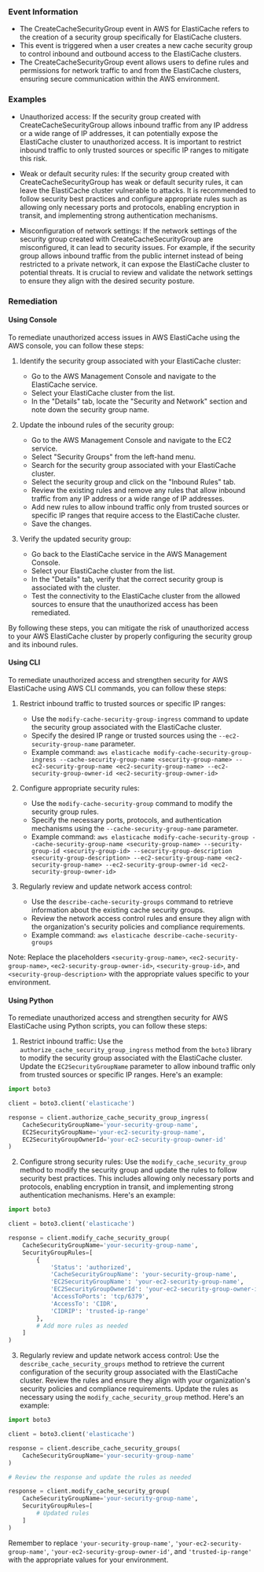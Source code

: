 
### Event Information

- The CreateCacheSecurityGroup event in AWS for ElastiCache refers to the creation of a security group specifically for ElastiCache clusters.
- This event is triggered when a user creates a new cache security group to control inbound and outbound access to the ElastiCache clusters.
- The CreateCacheSecurityGroup event allows users to define rules and permissions for network traffic to and from the ElastiCache clusters, ensuring secure communication within the AWS environment.


### Examples

- Unauthorized access: If the security group created with CreateCacheSecurityGroup allows inbound traffic from any IP address or a wide range of IP addresses, it can potentially expose the ElastiCache cluster to unauthorized access. It is important to restrict inbound traffic to only trusted sources or specific IP ranges to mitigate this risk.

- Weak or default security rules: If the security group created with CreateCacheSecurityGroup has weak or default security rules, it can leave the ElastiCache cluster vulnerable to attacks. It is recommended to follow security best practices and configure appropriate rules such as allowing only necessary ports and protocols, enabling encryption in transit, and implementing strong authentication mechanisms.

- Misconfiguration of network settings: If the network settings of the security group created with CreateCacheSecurityGroup are misconfigured, it can lead to security issues. For example, if the security group allows inbound traffic from the public internet instead of being restricted to a private network, it can expose the ElastiCache cluster to potential threats. It is crucial to review and validate the network settings to ensure they align with the desired security posture.

### Remediation

#### Using Console

To remediate unauthorized access issues in AWS ElastiCache using the AWS console, you can follow these steps:

1. Identify the security group associated with your ElastiCache cluster:
   - Go to the AWS Management Console and navigate to the ElastiCache service.
   - Select your ElastiCache cluster from the list.
   - In the "Details" tab, locate the "Security and Network" section and note down the security group name.

2. Update the inbound rules of the security group:
   - Go to the AWS Management Console and navigate to the EC2 service.
   - Select "Security Groups" from the left-hand menu.
   - Search for the security group associated with your ElastiCache cluster.
   - Select the security group and click on the "Inbound Rules" tab.
   - Review the existing rules and remove any rules that allow inbound traffic from any IP address or a wide range of IP addresses.
   - Add new rules to allow inbound traffic only from trusted sources or specific IP ranges that require access to the ElastiCache cluster.
   - Save the changes.

3. Verify the updated security group:
   - Go back to the ElastiCache service in the AWS Management Console.
   - Select your ElastiCache cluster from the list.
   - In the "Details" tab, verify that the correct security group is associated with the cluster.
   - Test the connectivity to the ElastiCache cluster from the allowed sources to ensure that the unauthorized access has been remediated.

By following these steps, you can mitigate the risk of unauthorized access to your AWS ElastiCache cluster by properly configuring the security group and its inbound rules.

#### Using CLI

To remediate unauthorized access and strengthen security for AWS ElastiCache using AWS CLI commands, you can follow these steps:

1. Restrict inbound traffic to trusted sources or specific IP ranges:
   - Use the `modify-cache-security-group-ingress` command to update the security group associated with the ElastiCache cluster.
   - Specify the desired IP range or trusted sources using the `--ec2-security-group-name` parameter.
   - Example command: `aws elasticache modify-cache-security-group-ingress --cache-security-group-name <security-group-name> --ec2-security-group-name <ec2-security-group-name> --ec2-security-group-owner-id <ec2-security-group-owner-id>`

2. Configure appropriate security rules:
   - Use the `modify-cache-security-group` command to modify the security group rules.
   - Specify the necessary ports, protocols, and authentication mechanisms using the `--cache-security-group-name` parameter.
   - Example command: `aws elasticache modify-cache-security-group --cache-security-group-name <security-group-name> --security-group-id <security-group-id> --security-group-description <security-group-description> --ec2-security-group-name <ec2-security-group-name> --ec2-security-group-owner-id <ec2-security-group-owner-id>`

3. Regularly review and update network access control:
   - Use the `describe-cache-security-groups` command to retrieve information about the existing cache security groups.
   - Review the network access control rules and ensure they align with the organization's security policies and compliance requirements.
   - Example command: `aws elasticache describe-cache-security-groups`

Note: Replace the placeholders `<security-group-name>`, `<ec2-security-group-name>`, `<ec2-security-group-owner-id>`, `<security-group-id>`, and `<security-group-description>` with the appropriate values specific to your environment.

#### Using Python

To remediate unauthorized access and strengthen security for AWS ElastiCache using Python scripts, you can follow these steps:

1. Restrict inbound traffic: Use the `authorize_cache_security_group_ingress` method from the `boto3` library to modify the security group associated with the ElastiCache cluster. Update the `EC2SecurityGroupName` parameter to allow inbound traffic only from trusted sources or specific IP ranges. Here's an example:

```python
import boto3

client = boto3.client('elasticache')

response = client.authorize_cache_security_group_ingress(
    CacheSecurityGroupName='your-security-group-name',
    EC2SecurityGroupName='your-ec2-security-group-name',
    EC2SecurityGroupOwnerId='your-ec2-security-group-owner-id'
)
```

2. Configure strong security rules: Use the `modify_cache_security_group` method to modify the security group and update the rules to follow security best practices. This includes allowing only necessary ports and protocols, enabling encryption in transit, and implementing strong authentication mechanisms. Here's an example:

```python
import boto3

client = boto3.client('elasticache')

response = client.modify_cache_security_group(
    CacheSecurityGroupName='your-security-group-name',
    SecurityGroupRules=[
        {
            'Status': 'authorized',
            'CacheSecurityGroupName': 'your-security-group-name',
            'EC2SecurityGroupName': 'your-ec2-security-group-name',
            'EC2SecurityGroupOwnerId': 'your-ec2-security-group-owner-id',
            'AccessToPorts': 'tcp/6379',
            'AccessTo': 'CIDR',
            'CIDRIP': 'trusted-ip-range'
        },
        # Add more rules as needed
    ]
)
```

3. Regularly review and update network access control: Use the `describe_cache_security_groups` method to retrieve the current configuration of the security group associated with the ElastiCache cluster. Review the rules and ensure they align with your organization's security policies and compliance requirements. Update the rules as necessary using the `modify_cache_security_group` method. Here's an example:

```python
import boto3

client = boto3.client('elasticache')

response = client.describe_cache_security_groups(
    CacheSecurityGroupName='your-security-group-name'
)

# Review the response and update the rules as needed

response = client.modify_cache_security_group(
    CacheSecurityGroupName='your-security-group-name',
    SecurityGroupRules=[
        # Updated rules
    ]
)
```

Remember to replace `'your-security-group-name'`, `'your-ec2-security-group-name'`, `'your-ec2-security-group-owner-id'`, and `'trusted-ip-range'` with the appropriate values for your environment.

